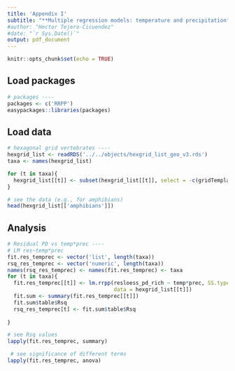 ```yaml
---
title: 'Appendix I'
subtitle: "**Multiple regression models: temperature and precipitation**"
#author: "Hector Tejero-Cicuendez"
#date: "`r Sys.Date()`"
output: pdf_document
---
```


```r
knitr::opts_chunk$set(echo = TRUE)
```

## Load packages
```r
# packages ----
packages <- c('RRPP')
easypackages::libraries(packages)
```

## Load data

```r
# hexagonal grid vertebrates ----
hexgrid_list <- readRDS('../../objects/hexgrid_list_geo_v3.rds')
taxa <- names(hexgrid_list)
```

```r
for (t in taxa){
  hexgrid_list[[t]] <- subset(hexgrid_list[[t]], select = -c(gridTemplate))
}

```

```r
# see the data (e.g., for amphibians)
head(hexgrid_list[['amphibians']])

```


## Analysis

```r

# Residual PD vs temp*prec ----
# LM res~temp*prec
fit.res_temprec <- vector('list', length(taxa))
rsq_res_temprec <- vector('numeric', length(taxa))
names(rsq_res_temprec) <- names(fit.res_temprec) <- taxa
for (t in taxa){
  fit.res_temprec[[t]] <- lm.rrpp(resloess_pd_rich ~ temp*prec, SS.type = "III",
                                  data = hexgrid_list[[t]])
  fit.sum <- summary(fit.res_temprec[[t]])
  fit.sum$table$Rsq
  rsq_res_temprec[t] <- fit.sum$table$Rsq
  
}

# see Rsq values
lapply(fit.res_temprec, summary) 

 # see significance of different terms
lapply(fit.res_temprec, anova)

```
